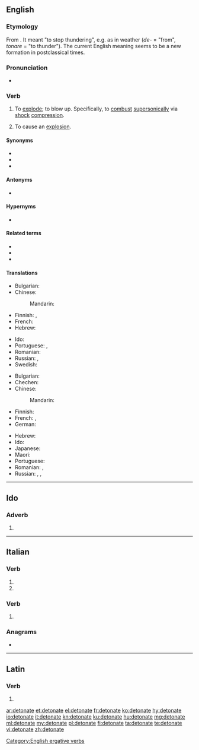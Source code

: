 ==English==

===Etymology===
From {{etyl|la|en}} {{m|la|detonāre}}. It meant "to stop thundering", e.g. as in weather (''de-'' = "from", ''tonare'' = "to thunder"). The current English meaning seems to be a new formation in postclassical times.

===Pronunciation===
* {{IPA|/ˈdɛtəneɪt/|lang=en}}

===Verb===
{{en-verb|detonat}}

# {{lb|en|intransitive}} To [[explode]]; to blow up. Specifically, to [[combust]] [[supersonic]]ally via [[shock]] [[compression]].
# {{lb|en|transitive}} To cause an [[explosion]].

====Synonyms====
* {{l|en|blast}}
* {{l|en|discharge}}
* {{l|en|fulminate}}

====Antonyms====
* {{sense|with respect to speed of prorogation}} {{l|en|deflagrate}}

====Hypernyms====
* {{l|en|combust}}

====Related terms====
* {{l|en|detonatable}}
* {{l|en|detonation}}
* {{l|en|detonator}}

====Translations====
{{trans-top|to blow up}}
* Bulgarian: {{t+|bg|избухвам}}
* Chinese:
*: Mandarin: {{t+|cmn|爆炸|tr=bàozhà|sc=Hani}}
* Finnish: {{t+|fi|räjähtää}}, {{t+|fi|pamahtaa}}
* French: {{t+|fr|détonner}}
* Hebrew: {{t|he|התפוצץ|tr=hitpotséts}}
{{trans-mid}}
* Ido: {{t+|io|detonar}}
* Portuguese: {{t|pt|detonar}}, {{t+|pt|explodir}}
* Romanian: {{t+|ro|exploda}}
* Russian: {{t+|ru|взрыва́ться|impf}}, {{t+|ru|взорва́ться|pf}}
* Swedish: {{t+|sv|detonera}}
{{trans-bottom}}

{{trans-top|to cause an explosion}}
* Bulgarian: {{t+|bg|възпламенявам}}
* Chechen: {{t-needed|ce}}
* Chinese:
*: Mandarin: {{t+|cmn|引爆|tr=yǐnbào|sc=Hani}}
* Finnish: {{t+|fi|räjäyttää}}
* French: {{t+|fr|détoner}}, {{t+|fr|détonner}}
* German: {{t+|de|detonieren}}
{{trans-mid}}
* Hebrew: {{t|he|פוצץ|tr=potséts}}
* Ido: {{t+|io|detonar}}
* Japanese: {{t+|ja|爆発|tr=ばくはつさせる, bakuhatsu saseru|alt=爆発させる|sc=Jpan}}
* Maori: {{t|mi|whakapakū}}
* Portuguese: {{t|pt|detonar}}
* Romanian: {{t+|ro|detona}}, {{t|ro|a face să explodeze}}
* Russian: {{t+|ru|взрыва́ть|impf}}, {{t+|ru|взорва́ть|pf}}, {{t+|ru|детони́ровать|impf}}
{{trans-bottom}}

[[Category:English ergative verbs]]

----

==Ido==

===Adverb===
{{io-part|adv}}

# {{io-form of|deton}}

----

==Italian==

===Verb===
{{head|it|verb form}}

# {{inflection of|detonare||2|p|pres|indc|lang=it}}
# {{inflection of|detonare||2|p|impr|lang=it}}

===Verb===
{{head|it|past participle form|g=f-p}}

# {{feminine plural of|detonato|lang=it}}

===Anagrams===
* {{l|it|denotate}}

----

==Latin==

===Verb===
{{la-verb-form|dētonāte}}

# {{inflection of|dētonō||2|p|pres|actv|impr|lang=la}}

[[ar:detonate]]
[[et:detonate]]
[[el:detonate]]
[[fr:detonate]]
[[ko:detonate]]
[[hy:detonate]]
[[io:detonate]]
[[it:detonate]]
[[kn:detonate]]
[[ku:detonate]]
[[hu:detonate]]
[[mg:detonate]]
[[ml:detonate]]
[[my:detonate]]
[[pl:detonate]]
[[fi:detonate]]
[[ta:detonate]]
[[te:detonate]]
[[vi:detonate]]
[[zh:detonate]]